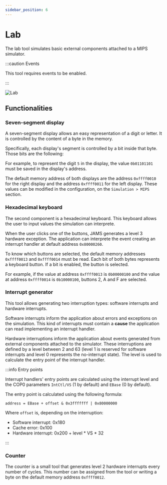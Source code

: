 ```yaml
---
sidebar_position: 6
---
```


# Lab


The lab tool simulates basic external components attached to a MIPS simulator.

:::caution Events

This tool requires events to be enabled.

:::

![Lab](/img/docs/nodes/lab.png)

## Functionalities

### Seven-segment display

A seven-segment display allows an easy representation of a digit or letter.
It is controlled by the content of a byte in the memory.

Specifically, each display's segment is controlled by a bit inside that byte. Those bits are the following:

<center>
    <SevenSegmentDisplay/>
</center>

For example, to represent the digit `5` in the display, the value `0b01101101` must be saved in the
display's address.

<center>
    <SevenSegmentDisplayExample/>
</center>

The default memory address of both displays are the address `0xffff0010` for the right display and the address
`0xffff0011` for the left display.
These values can be modified in the configuration, on the `Simulation > MIPS` section.

### Hexadecimal keyboard

The second component is a hexadecimal keyboard.
This keyboard allows the user to input values the simulation can interprete.

When the user clicks one of the buttons, JAMS generates a level 3 hardware exception.
The application can interprete the event creating an interrupt handler at default address `0x80000260`.

To know which buttons are selected, the default memory addresses `0xffff0013` and `0xffff0014` must be read.
Each bit of both bytes represents a keyboard button.
If a bit is enabled, the button is selected.

For example, if the value at address `0xffff0013` is `0b00000100` and the value at address
`0xffff0014` is `0b10000100`, buttons 2, A and F are selected.

### Interrupt generator

This tool allows generating two interruption types: software interrupts and hardware interrupts.

Software interrupts inform the application about errors and exceptions on the simulation.
This kind of interrupts must contain a **cause** the application can read implementing an interrupt handler.

Hardware interruptions inform the application about events generated from external components attached to the
simulator.
These interruptions are defined by a level between 2 and 63 (level 1 is reserved for software interrupts and level 0
represents the no-interrupt state).
The level is used to calculate the entry point of the interrupt handler.

:::info Entry points

Interrupt handlers' entry points are calculated using the interrupt level and the COP0 parameters
`IntCtl/VS` (1 by default) and `EBase` (0 by default).

The entry point is calculated using the following formula:

`address = EBase + offset & 0x3fffffff | 0x80000000`

Where `offset` is, depending on the interruption:
<ul>
    <li>Software interrupt: 0x180</li>
    <li>Cache error: 0x100</li>
    <li>Hardware interrupt: 0x200 + level * VS * 32</li>
</ul>

:::

### Counter

The counter is a small tool that generates level 2 hardware interrupts every number of cycles.
This number can be assigned from the tool or writing a byte on the default memory address `0xffff0012`.